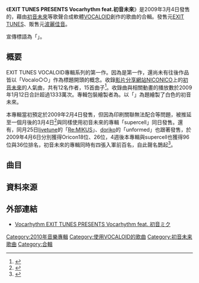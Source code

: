 {{Infobox Album
| Name           = EXIT TUNES PRESENTS Vocarhythm feat.初音未來
| Type           = [[合輯|合輯]]
| Artist         = Various Artists
| Released       = 2009年3月4日
| Recorded       = 
| Genre          = 
| Length         = 62:27
| Label          = [[EXIT_TUNES|EXIT TUNES]]
| Producer       = 
| Reviews        = 
| Chart position = *週間14位（[[Oricon公信榜|Oricon公信榜]]）<ref>2009年3月16日付</ref>
| Certification  = 
| Last album     = 
| This album     = EXIT TUNES PRESENTS Vocarhythm feat.初音未來
| Next album     = [[EXIT_TUNES_PRESENTS_Vocalostar_feat.初音未來|EXIT TUNES PRESENTS Vocalostar feat.初音未來]]
}}

《'''EXIT TUNES PRESENTS Vocarhythm feat.初音未來'''》是2009年3月4日發售的，藉由[[初音未來|初音未來]]等歌聲合成軟體[[VOCALOID|VOCALOID]]創作的歌曲的合輯。發售元[[EXIT_TUNES|EXIT TUNES]]、販售元[[波麗佳音|波麗佳音]]。

宣傳標語為「'''{{nihongo|聆聽你永恆的聲音|聴かせて、君の永遠の歌声を}}'''」。

==概要==

EXIT TUNES VOCALOID專輯系列的第一作。因為是第一作，還尚未有往後作品皆以「Vocalo○○」作為標題開頭的概念。收錄[[影片分享網站|影片分享網站]][[NICONICO|NICONICO]]上的[[初音未來|初音未來]]的人氣曲，共有12名作者，15首曲子<ref>{{Cite news
|date=2009年6月15日
|author=渡貫幹彦
|url=http://trendy.nikkeibp.co.jp/article/news/20090615/1027037/
|script-title=ja:巡音ルカも収録！初音ミクの最新楽曲を集めたアルバムが発売
|publisher={{lang|ja|日経BP}}
|language=ja
|accessdate=2009年6月17日
|work=日経トレンディネット
|archive-date=2009年6月24日
|archive-url=https://web.archive.org/web/20090624002927/http://trendy.nikkeibp.co.jp/article/news/20090615/1027037/
|dead-url=no
}}</ref>。收錄曲與相關動畫的播放數於2009年1月12日合計超過1333萬次。專輯包裝繪製者為{{lang|ja|しめ子}}。以「{{lang|ja|白ミク}}」為題繪製了白色的初音未來。

本專輯當初預定於2009年2月4日發售，但因為印刷關聯無法配合等問題，被推延至一個月後的3月4日<ref>{{Cite news
|date=2009年2月4日
|url=http://www.barks.jp/news/?id=1000046786
|script-title=ja:『EXIT TUNES PRESENTS Vocarhythm feat. 初音ミク』発売1ヵ月延期
|publisher=ITmedia
|work=BARKS
|accessdate=2009年6月1日
|archive-date=2009年2月9日
|archive-url=https://web.archive.org/web/20090209065530/http://www.barks.jp/news/?id=1000046786
|dead-url=no
}}</ref>與同樣使用初音未來的專輯「supercell」同日發售。還有，同月25日[[livetune|livetune]]的「[[Re:MIKUS|Re:MIKUS]]」、[[doriko|doriko]]的「unformed」也跟著發售，於2009年4月6日分別獲得Oricon18位、26位，4週後本專輯與supercell也獲得96位與36位排名，初音未來的專輯同時有四張入軍前百名，自此聲名鵲起<ref>{{Cite news
|url = http://contents.oricon.co.jp/news/confidence/64769/
|script-title = ja:初音ミク、オリコン4作同時ランクイン
|date = 2009年4月1日
|work = ORICON STYLE
|publisher = [[Oricon公信榜|Oricon公信榜]]
|accessdate = 2009年6月3日
|archive-date = 2009年8月10日
|archive-url = https://web.archive.org/web/20090810092112/http://contents.oricon.co.jp/news/confidence/64769
|dead-url = no
}}</ref>。

==曲目==

{{tracklist
| collapsed       = 
| headline        = 
| extra_column    = 
| total_length    = 62:27

| title1 = {{Lang|ja|[[初音未來的消失|初音ミクの消失]]}}
| note1 = 
| writer1 = {{Lang|ja|cosMo@暴走P feat. 初音ミク}}
| length1 = 4:46

| title2 = {{Lang|ja|恋スルVOC@LOID}}
| note2 = 
| writer2 = {{Lang|ja|OSTER project feat. 初音ミク}}
| length2 = 4:51

| title3 = {{Lang|ja|Packaged}}
| note3 = 
| writer3 = {{Lang|ja|livetune feat. 初音ミク（作曲・作詞：kz）}}
| length3 = 4:54

| title4 = {{Lang|ja|[[夕日坂|夕日坂]]}}
| note4 = 
| writer4 = {{Lang|ja|doriko feat. 初音ミク}}
| length4 = 6:10

| title5 = {{Lang|ja|ミラクルペイント}}
| note5 = 
| writer5 = {{Lang|ja|OSTER project feat. 初音ミク}}
| length5 = 4:19

| title6 = {{lang|ja|あなたの歌姫}}
| note6 = 
| writer6 = {{Lang|ja|azuma feat. 初音ミク}}
| length6 = 3:05

| title7 = {{Lang|ja|えれくとりっく・えんじぇぅ}}
| note7 = 
| writer7 = {{Lang|ja|ヤスオ feat. 初音ミク}}
| length7 = 3:15

| title8 = {{Lang|ja|子猫のパヤパヤ}}
| note8 = 
| writer8 = {{Lang|ja|ワンカップP feat. 初音ミク}}
| length8 = 3:37

| title9 = {{Lang|ja|月花ノ姫歌}}
| note9 = 
| writer9 = {{Lang|ja|ちえ feat. 初音ミク（作曲：ちえ 作詞：リョータイ）}}
| length9 = 3:23

| title10 = {{Lang|ja|この想い伝えたくて}}
| note10 = 
| writer10 = {{Lang|ja|鼻毛P feat. 初音ミク}}
| length10 = 3:27

| title11 = {{Lang|ja|永久に続く五線譜}}
| note11 = 
| writer11 = {{Lang|ja|デッドボールP feat. 初音ミク}}
| length11 = 3:59

| title12 = {{Lang|ja|タイムリミット}}
| note12 = 
| writer12 = {{Lang|ja|North-T feat. 初音ミク（作曲・作詞：畳）}}
| length12 = 4:15

| title13 = {{lang|ja|モノクロアクト}}
| note13 = 
| writer13 = {{Lang|ja|doriko feat. 初音ミク}}
| length13 = 3:44

| title14 = celluloid
| note14 = 
| writer14 = {{Lang|ja|baker feat. 初音ミク}}
| length14 = 3:57

| title15 = ∞
| note15 = 
| writer15 = {{Lang|ja|cosMo@暴走P feat. 初音ミク}}
| length15 = 4:45
}}

==資料來源==
{{reflist}}

==外部連結==
*[http://vocarhythm.com/ Vocarhythm EXIT TUNES PRESENTS Vocarhythm feat. 初音ミク]{{Wayback|url=http://vocarhythm.com/ |date=20140106153619 }}

{{EXIT TUNESボカロコンピシリーズ}}

[[Category:2010年音樂專輯|Category:2010年音樂專輯]]
[[Category:使用VOCALOID的歌曲|Category:使用VOCALOID的歌曲]]
[[Category:初音未来歌曲|Category:初音未来歌曲]]
[[Category:合輯|Category:合輯]]